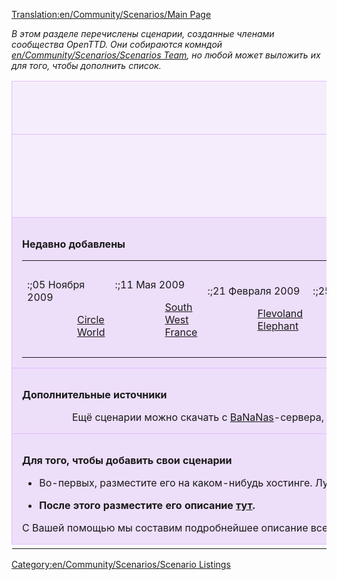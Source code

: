 [[Translation:en/Community/Scenarios/Main Page]]


''В этом разделе перечислены сценарии, созданные членами сообщества OpenTTD. Они собираются комндой [[en/Community/Scenarios/Scenarios Team]], но любой может выложить их для того, чтобы дополнить список.''

{{en/-}}

{| cellspacing="3" class="mainpagetable" align="center" width="100%"
|- valign="top" 
|colspan="7" style="font-size: 100%; BACKGROUND-COLOR: #F5EDFC; border: 1px solid #E1BBFF; margin: 0; padding: 1em; text-align: center"|<font size="3">'''Сортировка сценариев'''</font>
|-
|style="font-size: 100%; BACKGROUND-COLOR: #F5EDFC; border: 1px solid #E1BBFF; margin: 0; padding: 1em; text-align: center; width:14%"|[[File:en/Community/Scenarios/Scnlist-alphabetical.png|48px]]<br />[[en/Community/Scenarios/List|По имени]]
|style="font-size: 100%; BACKGROUND-COLOR: #F5EDFC; border: 1px solid #E1BBFF; margin: 0; padding: 1em; text-align: center; width:14%"|[[File:en/Community/Scenarios/Scnlist-difficulty.png|48px]]<br />[[en/Community/Scenarios/Difficulty/Main Page|По сложности]]
|style="font-size: 100%; BACKGROUND-COLOR: #F5EDFC; border: 1px solid #E1BBFF; margin: 0; padding: 1em; text-align: center; width:14%"|[[File:en/Community/Scenarios/Scnlist-industries.png|48px]]<br />[[en/Community/Scenarios/Industry Density/Main Page|По количеству предприятий]]
|style="font-size: 100%; BACKGROUND-COLOR: #F5EDFC; border: 1px solid #E1BBFF; margin: 0; padding: 1em; text-align: center; width:14%"|[[File:en/Community/Scenarios/Scnlist-relief.png|48px]]<br />[[en/Community/Scenarios/Relief/Main Page|По рельефу]]
|style="font-size: 100%; BACKGROUND-COLOR: #F5EDFC; border: 1px solid #E1BBFF; margin: 0; padding: 1em; text-align: center; width:14%"|[[File:en/Community/Scenarios/Scnlist-setting.png|48px]]<br />[[en/Community/Scenarios/Climate/Main Page|По климату]]
|style="font-size: 100%; BACKGROUND-COLOR: #F5EDFC; border: 1px solid #E1BBFF; margin: 0; padding: 1em; text-align: center; width:14%"|[[File:en/Community/Scenarios/Scnlist-size.png|48px]]<br />[[en/Community/Scenarios/Size/Main Page|По размеру карты]]
|style="font-size: 100%; BACKGROUND-COLOR: #F5EDFC; border: 1px solid #E1BBFF; margin: 0; padding: 1em; text-align: center; width:14%"|[[File:en/Community/Scenarios/Scnlist-realworld.png|48px]]<br />[[en/Community/Scenarios/Real World|Основанные на настоящей местности]]
|-
|colspan="7" style="font-size: 100%; BACKGROUND-COLOR: #EDDEFA; border: 1px solid #E1BBFF; margin: 0; padding: 1em 1em 0em 1em; text-align: left;"|

<font size="3">'''Недавно добавлены'''</font>

{| style="BACKGROUND-COLOR: #EDDEFA"
|- valign="top"
|
:;05 Ноября 2009
::[[en/Circle World|Circle World]]
|
:;11 Мая 2009
::[[en/Community/Scenarios/South West France|South West France]]
|
:;21 Февраля 2009
::[[en/Community/Scenarios/Flevoland|Flevoland]]
::[[en/Community/Scenarios/Elephant|Elephant]]
|
:;25 Декабря 2008
::[[en/Community/Scenarios/Northumberland, England|Northumberland, England]]
|
:;08 Декабря 2008
::[[en/Community/Scenarios/South Yorkshire|South Yorkshire]]
|
:;05 Декабря 2008
::[[en/Jungle Urbaine (Paris)|Jungle Urbaine (Paris)]]
|
:;13 Ноября 2008
::[[en/Community/Scenarios/Whistler|Whistler]]
|}

|-
|colspan="7" style="font-size: 100%; BACKGROUND-COLOR: #EDDEFA; border: 1px solid #E1BBFF; margin: 0; padding: 1em 1em 0em 1em; text-align: left;"|

<font size="3">'''Дополнительные источники'''</font>

::Ещё сценарии можно скачать с [[en/Archive/Community/Content Service|BaNaNas]]-сервера, по адресу [http://bananas.openttd.org/en/scenario/ BaNaNas Scenarios].

|-
|colspan="7" style="font-size: 100%; BACKGROUND-COLOR: #EDDEFA; border: 1px solid #E1BBFF; margin: 0; padding: 1em 1em 0em 1em; text-align: left;"|

<font size="3">'''Для того, чтобы добавить свои сценарии'''</font>

*Во-первых, разместите его на каком-нибудь хостинге. Лучше всего на [http://tt-forums.net tt-forums]. Или попросите пользователя Jupix помочь с размещением.

*'''После этого разместите его описание [[en/Community/Scenarios/Scenarios Team#procedure-to-add-a-scenario|тут]].'''

С Вашей помощью мы составим подробнейшее описание всех сценариев.

|-
|}

[[Category:en/Community/Scenarios/Scenario Listings]]